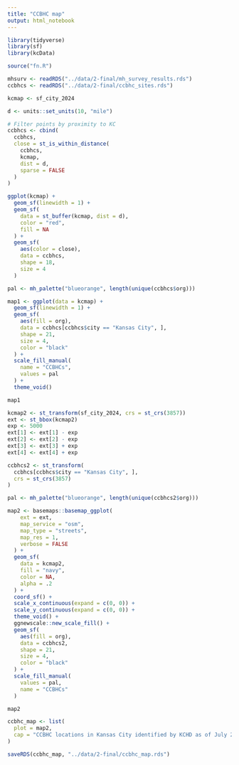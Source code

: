 ```yaml
---
title: "CCBHC map"
output: html_notebook
---
```


```r
library(tidyverse)
library(sf)
library(kcData)
```

```r
source("fn.R")
```

```r
mhsurv <- readRDS("../data/2-final/mh_survey_results.rds")
ccbhcs <- readRDS("../data/2-final/ccbhc_sites.rds")
```

```r
kcmap <- sf_city_2024
```

```r
d <- units::set_units(10, "mile")

# Filter points by proximity to KC
ccbhcs <- cbind(
  ccbhcs,
  close = st_is_within_distance(
    ccbhcs,
    kcmap,
    dist = d,
    sparse = FALSE
  )
)
```

```r
ggplot(kcmap) +
  geom_sf(linewidth = 1) +
  geom_sf(
    data = st_buffer(kcmap, dist = d),
    color = "red",
    fill = NA
  ) +
  geom_sf(
    aes(color = close),
    data = ccbhcs,
    shape = 18,
    size = 4
  )
```

```r
pal <- mh_palette("blueorange", length(unique(ccbhcs$org)))

map1 <- ggplot(data = kcmap) +
  geom_sf(linewidth = 1) +
  geom_sf(
    aes(fill = org),
    data = ccbhcs[ccbhcs$city == "Kansas City", ],
    shape = 21,
    size = 4,
    color = "black"
  ) +
  scale_fill_manual(
    name = "CCBHCs",
    values = pal
  ) +
  theme_void()

map1
```

```r
kcmap2 <- st_transform(sf_city_2024, crs = st_crs(3857))
ext <- st_bbox(kcmap2)
exp <- 5000
ext[1] <- ext[1] - exp
ext[2] <- ext[2] - exp
ext[3] <- ext[3] + exp
ext[4] <- ext[4] + exp

ccbhcs2 <- st_transform(
  ccbhcs[ccbhcs$city == "Kansas City", ],
  crs = st_crs(3857)
)

pal <- mh_palette("blueorange", length(unique(ccbhcs2$org)))

map2 <- basemaps::basemap_ggplot(
    ext = ext,
    map_service = "osm",
    map_type = "streets",
    map_res = 1,
    verbose = FALSE
  ) +
  geom_sf(
    data = kcmap2,
    fill = "navy",
    color = NA,
    alpha = .2
  ) +
  coord_sf() +
  scale_x_continuous(expand = c(0, 0)) +
  scale_y_continuous(expand = c(0, 0)) +
  theme_void() +
  ggnewscale::new_scale_fill() +
  geom_sf(
    aes(fill = org),
    data = ccbhcs2,
    shape = 21,
    size = 4,
    color = "black"
  ) +
  scale_fill_manual(
    values = pal,
    name = "CCBHCs"
  )

map2
```

```r
ccbhc_map <- list(
  plot = map2,
  cap = "CCBHC locations in Kansas City identified by KCHD as of July 2025."
)
```

```r
saveRDS(ccbhc_map, "../data/2-final/ccbhc_map.rds")
```
